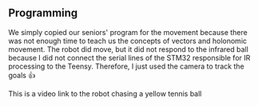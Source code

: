## Programming

We simply copied our seniors' program for the movement because there was not enough time to teach us the concepts of vectors and holonomic movement. The robot did move, but it did not respond to the infrared ball because I did not connect the serial lines of the STM32 responsible for IR processing to the Teensy. Therefore, I just used the camera to track the goals 👍

This is a video link to the robot chasing a yellow tennis ball
